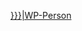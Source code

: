 <span class="noprint">[[tools:~apper/pd/person/{{{1|}}}|WP-Person]]</span><noinclude>
{{documentation|template:Authority control/sub-doc}}
</noinclude>